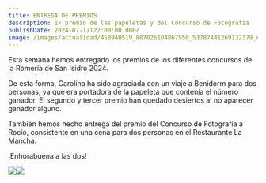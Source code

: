 ```yaml
---
title: ENTREGA DE PREMIOS
description: 1º premio de las papeletas y del Concurso de Fotografía
publishDate: 2024-07-17T22:00:00.000Z
image: /images/actualidad/450940519_807026104867950_53787441269132379_n.webp
---
```


Esta semana hemos entregado los premios de los diferentes concursos de la Romería de San Isidro 2024.

De esta forma, Carolina ha sido agraciada con un viaje a Benidorm para dos personas, ya que era portadora de la papeleta que contenía el número ganador. El segundo y tercer premio han quedado desiertos al no aparecer ganador alguno.

También hemos hecho entrega del premio del Concurso de Fotografía a Rocío, consistente en una cena para dos personas en el Restaurante La Mancha.

¡Enhorabuena a las dos!

![](/images/actualidad/450940519_807026104867950_53787441269132379_n.webp)![](/images/actualidad/450538049_804758605094700_4487076417920140524_n.webp)
